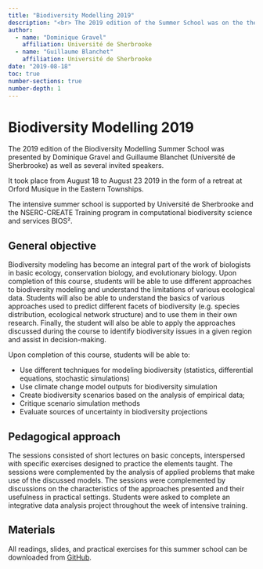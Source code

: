 ```yaml
---
title: "Biodiversity Modelling 2019"
description: "<br> The 2019 edition of the Summer School was on the theme: Biodiversity Modelling. The course took the form of lectures and practical exercises that covered a variety of methods used to model biodiversity, complemented by guest speakers."
author:
  - name: "Dominique Gravel"
    affiliation: Université de Sherbrooke
  - name: "Guillaume Blanchet"
    affiliation: Université de Sherbrooke
date: "2019-08-18"
toc: true
number-sections: true
number-depth: 1
---
```


# Biodiversity Modelling 2019

The 2019 edition of the Biodiversity Modelling Summer School was presented by Dominique Gravel and Guillaume Blanchet (Université de Sherbrooke) as well as several invited speakers. 

It took place from August 18 to August 23 2019 in the form of a retreat at Orford Musique in the Eastern Townships.

The intensive summer school is supported by Université de Sherbrooke and the NSERC-CREATE Training program in computational biodiversity science and services BIOS².

## General objective 

Biodiversity modeling has become an integral part of the work of biologists in basic ecology, conservation biology, and evolutionary biology. Upon completion of this course, students will be able to use different approaches to biodiversity modeling and understand the limitations of various ecological data. Students will also be able to understand the basics of various approaches used to predict different facets of biodiversity (e.g. species distribution, ecological network structure) and to use them in their own research. Finally, the student will also be able to apply the approaches discussed during the course to identify biodiversity issues in a given region and assist in decision-making.

Upon completion of this course, students will be able to:

- Use different techniques for modeling biodiversity (statistics, differential equations, stochastic simulations)
- Use climate change model outputs for biodiversity simulation
- Create biodiversity scenarios based on the analysis of empirical data;
- Critique scenario simulation methods
- Evaluate sources of uncertainty in biodiversity projections 

## Pedagogical approach

The sessions consisted of short lectures on basic concepts, interspersed with specific exercises designed to practice the elements taught. The sessions were complemented by the analysis of applied problems that make use of the discussed models. The sessions were complemented by discussions on the characteristics of the approaches presented and their usefulness in practical settings. Students were asked to complete an integrative data analysis project throughout the week of intensive training.

## Materials

All readings, slides, and practical exercises for this summer school can be downloaded from [GitHub](https://github.com/bios2/biodiversity_modelling_2019).

